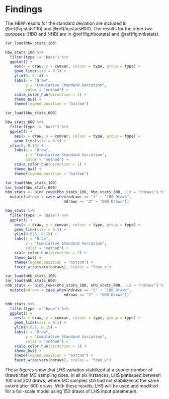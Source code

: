 # Findings

The HBW results for the standard deviation are included in \@ref(fig:stats100) and \@ref(fig:stats600). The results for the other two purposes (HBO and NHB) are in \@ref(fig:hbostats) and \@ref(fig:nhbstats).

```r
tar_load(hbw_stats_100)

hbw_stats_100 %>%
  filter(type != "base") %>%
  ggplot() +
    aes(x = draw, y = cumvar, colour = type, group = type) +
    geom_line(size = 0.5) +
    ylim(0, 0.14) +
    labs(x = "Draw", 
         y = "Cumulative Standard Variation",
         color = "method") +
    scale_color_hue(direction = 1) +
    theme_bw() +
    theme(legend.position = "bottom")
```

```r
tar_load(hbw_stats_600)

hbw_stats_600 %>%
  filter(type != "base") %>%
  ggplot() +
    aes(x = draw, y = cumvar, colour = type, group = type) +
    geom_line(size = 0.5) +
  ylim(0, 0.14) +
    labs(x = "Draw", 
         y = "Cumulative Standard Variation",
         color = "method") +
    scale_color_hue(direction = 1) +
    theme_bw() +
    theme(legend.position = "bottom")
```

```r
tar_load(hbo_stats_100)
tar_load(hbo_stats_600)
hbo_stats <- bind_rows(hbo_stats_100, hbo_stats_600, .id = "ndraws") %>%
  mutate(ndraws = case_when(ndraws == "1" ~ "100 Draws",
                          ndraws == "2" ~ "600 Draws"))

hbo_stats %>%
  filter(type != "base") %>%
  ggplot() +
    aes(x = draw, y = cumvar, colour = type, group = type) +
    geom_line(size = 0.5) +
    ylim(0.025, 0.15) +
    labs(x = "Draw", 
         y = "Cumulative Standard Variation",
         color = "method") +
    scale_color_hue(direction = 1) +
    theme_bw() +
    theme(legend.position = "bottom") +
    facet_wrap(vars(ndraws), scales = "free_x")
```

```r
tar_load(nhb_stats_100)
tar_load(nhb_stats_600)
nhb_stats <- bind_rows(nhb_stats_100, nhb_stats_600, .id = "ndraws") %>%
  mutate(ndraws = case_when(ndraws == "1" ~ "100 Draws",
                          ndraws == "2" ~ "600 Draws"))

nhb_stats %>%
  filter(type != "base") %>%
  ggplot() +
    aes(x = draw, y = cumvar, colour = type, group = type) +
    geom_line(size = 0.5) +
    ylim(0.025, 0.15) +
    labs(x = "Draw", 
         y = "Cumulative Standard Variation",
         color = "method") +
    scale_color_hue(direction = 1) +
    theme_bw() +
    theme(legend.position = "bottom") +
    facet_wrap(vars(ndraws), scales = "free_x")

```

These figures show that LHS variation stabilized at a sooner number of draws than MC sampling does. In all six instances, LHS plateaued between 100 and 200 draws, where MC samples still had not stabilized at the same extent after 600 draws. With these results, LHS will be used and modified for a full-scale model using 150 draws of LHS input parameters.